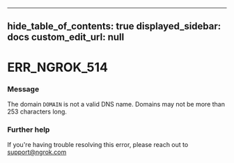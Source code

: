 
---
hide_table_of_contents: true
displayed_sidebar: docs
custom_edit_url: null
---


# ERR_NGROK_514

### Message
The domain `DOMAIN` is not a valid DNS name. Domains may not be more than 253 characters long.

### Further help
If you're having trouble resolving this error, please reach out to [support@ngrok.com](mailto:support@ngrok.com?subject=Help%20with%20ERR_NGROK_514)


<ErrorDetails error='err_ngrok_514' />
